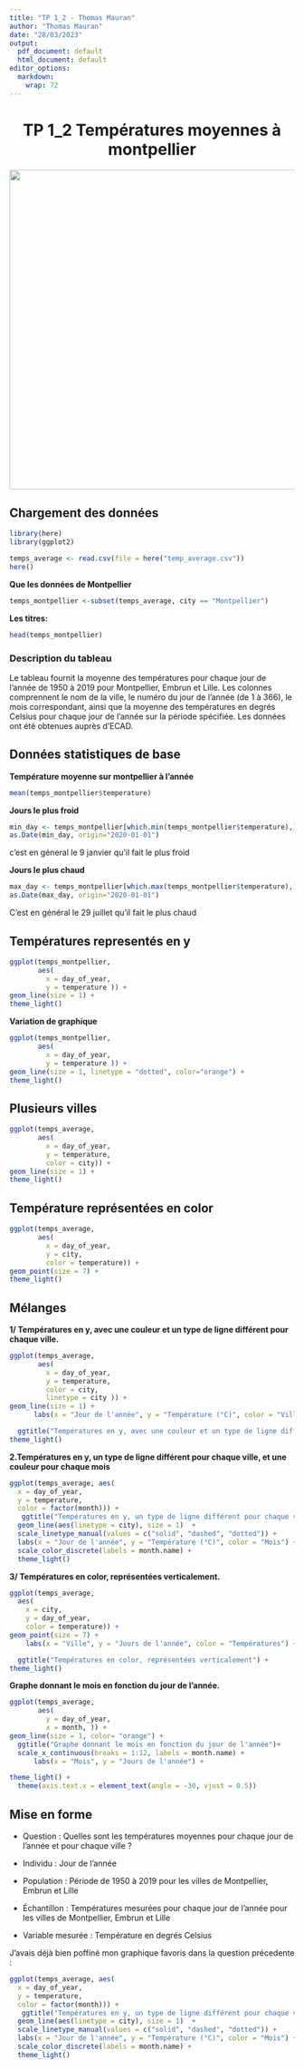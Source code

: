 ```yaml
---
title: "TP 1_2 - Thomas Mauran"
author: "Thomas Mauran"
date: "28/03/2023"
output:
  pdf_document: default
  html_document: default
editor_options:
  markdown:
    wrap: 72
---
```


# TP 1_2 Températures moyennes à montpellier {#sec-tp-1 style="text-align: center"}

![](images/image.jpg){width="564"}

## Chargement des données

```r
library(here)
library(ggplot2)

temps_average <- read.csv(file = here("temp_average.csv"))
here()


```

**Que les données de Montpellier**

```r
temps_montpellier <-subset(temps_average, city == "Montpellier")

```

**Les titres:**

```r
head(temps_montpellier)
```

### Description du tableau

Le tableau fournit la moyenne des températures pour chaque jour de
l'année de 1950 à 2019 pour Montpellier, Embrun et Lille. Les colonnes
comprennent le nom de la ville, le numéro du jour de l'année (de 1 à
366), le mois correspondant, ainsi que la moyenne des températures en
degrés Celsius pour chaque jour de l'année sur la période spécifiée. Les
données ont été obtenues auprès d'ECAD.

## Données statistiques de base

**Température moyenne sur montpellier à l'année**

```r
mean(temps_montpellier$temperature)
```

**Jours le plus froid**

```r
min_day <- temps_montpellier[which.min(temps_montpellier$temperature),]$day_of_year
as.Date(min_day, origin="2020-01-01")
```

c'est en géneral le 9 janvier qu'il fait le plus froid

**Jours le plus chaud**

```r
max_day <- temps_montpellier[which.max(temps_montpellier$temperature),]$day_of_year
as.Date(max_day, origin="2020-01-01")
```

C'est en général le 29 juillet qu'il fait le plus chaud

## Températures representés en y

```r
ggplot(temps_montpellier, 
       aes(
         x = day_of_year, 
         y = temperature )) +
geom_line(size = 1) +
theme_light()
```

**Variation de graphique**

```r
ggplot(temps_montpellier, 
       aes(
         x = day_of_year, 
         y = temperature )) +
geom_line(size = 1, linetype = "dotted", color="orange") +
theme_light()
```

## Plusieurs villes

```r
ggplot(temps_average, 
       aes(
         x = day_of_year, 
         y = temperature, 
         color = city)) +
geom_line(size = 1) +
theme_light()
```

## Température représentées en color

```r
ggplot(temps_average, 
       aes(
         x = day_of_year, 
         y = city, 
         color = temperature)) +
geom_point(size = 7) +
theme_light()
```

## Mélanges

**1/ Températures en y, avec une couleur et un type de ligne différent
pour chaque ville.**

```r
ggplot(temps_average, 
       aes(
         x = day_of_year, 
         y = temperature, 
         color = city, 
         linetype = city )) +
geom_line(size = 1) +
      labs(x = "Jour de l'année", y = "Température (°C)", color = "Villes", linetype= "Villes") +

  ggtitle("Températures en y, avec une couleur et un type de ligne différent\n pour chaque ville")
theme_light()
```

**2.Températures en y, un type de ligne différent pour chaque ville, et
une couleur pour chaque mois**

```r
ggplot(temps_average, aes(
  x = day_of_year, 
  y = temperature, 
  color = factor(month))) +
   ggtitle("Températures en y, un type de ligne différent pour chaque ville,\n et une couleur pour chaque mois") +
  geom_line(aes(linetype = city), size = 1)  +
  scale_linetype_manual(values = c("solid", "dashed", "dotted")) +
  labs(x = "Jour de l'année", y = "Température (°C)", color = "Mois") +
  scale_color_discrete(labels = month.name) +
  theme_light()

```

**3/ Températures en color, représentées verticalement.**

```r
ggplot(temps_average, 
  aes(
    x = city, 
    y = day_of_year, 
    color = temperature)) +
geom_point(size = 7) +
    labs(x = "Ville", y = "Jours de l'année", color = "Températures") +

  ggtitle("Températures en color, représentées verticalement") +
theme_light()
```

**Graphe donnant le mois en fonction du jour de l'année.**

```r

ggplot(temps_average, 
       aes(
         y = day_of_year, 
         x = month, )) +
geom_line(size = 1, color= "orange") +
  ggtitle("Graphe donnant le mois en fonction du jour de l'année")+
  scale_x_continuous(breaks = 1:12, labels = month.name) +
      labs(x = "Mois", y = "Jours de l'année") +

theme_light() + 
  theme(axis.text.x = element_text(angle = -30, vjust = 0.5))
```

## Mise en forme

-   Question : Quelles sont les températures moyennes pour chaque jour
    de l'année et pour chaque ville ?

-   Individu : Jour de l'année

-   Population : Période de 1950 à 2019 pour les villes de Montpellier,
    Embrun et Lille

-   Échantillon : Températures mesurées pour chaque jour de l'année pour
    les villes de Montpellier, Embrun et Lille

-   Variable mesurée : Température en degrés Celsius

J'avais déjà bien poffiné mon graphique favoris dans la question
précedente :

```r
ggplot(temps_average, aes(
  x = day_of_year, 
  y = temperature, 
  color = factor(month))) +
   ggtitle("Températures en y, un type de ligne différent pour chaque ville,\n et une couleur pour chaque mois") +
  geom_line(aes(linetype = city), size = 1)  +
  scale_linetype_manual(values = c("solid", "dashed", "dotted")) +
  labs(x = "Jour de l'année", y = "Température (°C)", color = "Mois") +
  scale_color_discrete(labels = month.name) +
  theme_light()
```
